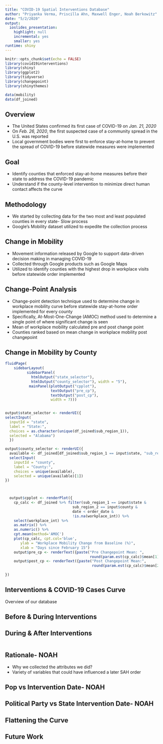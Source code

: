 ```yaml
---
title: "COVID-19 Spatial Interventions Database"
author: "Priyanka Verma, Priscilla Ahn, Maxwell Enger, Noah Berkowitz"
date: "5/2/2020"
output: 
  ioslides_presentation: 
    highlight: null
    incremental: yes
    smaller: yes
runtime: shiny
---
```


```r
knitr::opts_chunk$set(echo = FALSE)
library(covid19interventions)
library(shiny)
library(ggplot2)
library(tidyverse)
library(changepoint)
library(shinythemes)

data(mobility)
data(df_joined)
```

## Overview
- The United States confirmed its first case of COVID-19 on _Jan. 21, 2020_
- On _Feb. 26, 2020_, the first suspected case of a community spread in the U.S. was reported
- Local government bodies were first to enforce stay-at-home   to prevent the spread of COVID-19 before statewide measures were implemented

## Goal
- Identify counties that enforced stay-at-home measures before their state to address the COVID-19 pandemic 
- Understand if the county-level intervention to minimize direct human contact affects the curve

## Methodology
- We started by collecting data for the two most and least populated counties in every state- Slow process
- Google's Mobility dataset utilized to expedite the collection process

## Change in Mobility
- Movement information released by Google to support data-driven decision making in managing COVID-19
- Collected through Google products such as Google Maps
- Utilized to identify counties with the highest drop in workplace visits before statewide order implemented

## Change-Point Analysis
- Change-point detection technique used to determine change in workplace mobility curve before statewide stay-at-home order implemented for every county
- Specifically, At-Most-One-Change (AMOC) method used to determine a single point of where significant change is seen
- Mean of workplace mobility calculated pre and post change point
- Counties ranked based on mean change in workplace mobility post changepoint

## Change in Mobility by County
```r
fluidPage(
    sidebarLayout(
          sidebarPanel(
            htmlOutput("state_selector"),
            htmlOutput("county_selector"), width = "5"),
           mainPanel(plotOutput("cpplot"),
                     textOutput("pre_cp"),
                     textOutput("post_cp"),
                     width = 7)))
        

output$state_selector <- renderUI({
selectInput(
  inputId = "state", 
  label = "State:",
  choices = as.character(unique(df_joined$sub_region_1)),
  selected = "Alabama")
  })

output$county_selector <- renderUI({
  available <- df_joined[df_joined$sub_region_1 == input$state, "sub_region_2"]
  selectInput(
    inputId = "county", 
    label = "County:",
    choices = unique(available),
    selected = unique(available)[1])
})


  
  output$cpplot <- renderPlot({
    cp_calc <- df_joined %>% filter(sub_region_1 == input$state & 
                               sub_region_2 == input$county &
                               date < order_date &
                               !is.na(workplace_int)) %>%
    select(workplace_int) %>% 
    as.matrix() %>% 
    as.numeric() %>% 
    cpt.mean(method='AMOC')
    plot(cp_calc, cpt.col='blue', 
       ylab = "Workplace Mobility Change from Baseline (%)",
       xlab = "Days since February 15")
    output$pre_cp <- renderText({paste("Pre Changepoint Mean: ",
                                       round(param.est(cp_calc)$mean[1], 2))})
    output$post_cp <- renderText({paste("Post Changepoint Mean:",
                                        round(param.est(cp_calc)$mean[2]))})
    
})
```


## Interventions & COVID-19 Cases Curve
Overview of our database

## Before & During Interventions

## During & After Interventions

```r

```
## Rationale- NOAH 
- Why we collected the attributes we did?
- Variety of variables that could have influenced a later SAH order

## Pop vs Intervention Date- NOAH

## Political Party vs State Intervention Date- NOAH

## Flattening the Curve

## Future Work
```r

```



